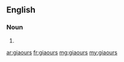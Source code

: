 ==English==

===Noun===
{{head|en|plural}}

# {{plural of|giaour|lang=en}}

[[ar:giaours]]
[[fr:giaours]]
[[mg:giaours]]
[[my:giaours]]